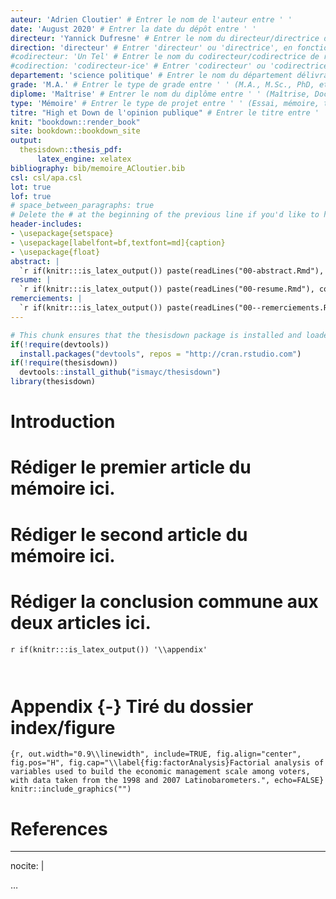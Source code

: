 ```yaml
---
auteur: 'Adrien Cloutier' # Entrer le nom de l'auteur entre ' '
date: 'August 2020' # Entrer la date du dépôt entre ' '
directeur: 'Yannick Dufresne' # Entrer le nom du directeur/directrice de recherche entre ' '
direction: 'directeur' # Entrer 'directeur' ou 'directrice', en fonction du sexe du directeur/directrice de recherche, sans majuscule
#codirecteur: 'Un Tel' # Entrer le nom du codirecteur/codirectrice de recherche entre ' '
#codirection: 'codirecteur-ice' # Entrer 'codirecteur' ou 'codirectrice', en fonction du sexe du codirecteur/codirectrice de recherche
departement: 'science politique' # Entrer le nom du département délivrant le diplôme entre ' ', sans majuscule
grade: 'M.A.' # Entrer le type de grade entre ' ' (M.A., M.Sc., PhD, etc.)
diplome: 'Maîtrise' # Entrer le nom du diplôme entre ' ' (Maîtrise, Doctorat, etc.)
type: 'Mémoire' # Entrer le type de projet entre ' ' (Essai, mémoire, thèse, etc.)
titre: "High et Down de l'opinion publique" # Entrer le titre entre ' '
knit: "bookdown::render_book"
site: bookdown::bookdown_site
output: 
  thesisdown::thesis_pdf: 
      latex_engine: xelatex
bibliography: bib/memoire_ACloutier.bib
csl: csl/apa.csl
lot: true
lof: true
# space_between_paragraphs: true
# Delete the # at the beginning of the previous line if you'd like to have a blank new line between each paragraph
header-includes:
- \usepackage{setspace}
- \usepackage[labelfont=bf,textfont=md]{caption}
- \usepackage{float}
abstract: |
  `r if(knitr:::is_latex_output()) paste(readLines("00-abstract.Rmd"), collapse = '\n  ')`
resume: |
  `r if(knitr:::is_latex_output()) paste(readLines("00-resume.Rmd"), collapse = '\n  ')`
remerciements: |
  `r if(knitr:::is_latex_output()) paste(readLines("00--remerciements.Rmd"), collapse = '\n  ')`
---
```


<!--
If you receive a duplicate label error after knitting, make sure to delete the index.Rmd file and then knit again.
-->

```r
# This chunk ensures that the thesisdown package is installed and loaded. This thesisdown package includes the template files for the thesis.
if(!require(devtools))
  install.packages("devtools", repos = "http://cran.rstudio.com")
if(!require(thesisdown))
  devtools::install_github("ismayc/thesisdown")
library(thesisdown)
```

<!-- You'll need to include the order that you'd like Rmd files to appear in the _bookdown.yml file for
PDF files and also delete the # before rmd_files: there.  You'll want to not include 00(two-hyphens)prelim.Rmd
and 00-abstract.Rmd since they are handled in the YAML above differently for the PDF version.
-->

<!-- The {.unnumbered} option here means that the introduction will be "Chapter 0." You can also use {-} for no numbers
on chapters.
-->

\doublespace

# Introduction {.unnumbered}

<!--chapter:end:index.Rmd-->



# Rédiger le premier article du mémoire ici. 

<!--chapter:end:01-article1.Rmd-->



# Rédiger le second article du mémoire ici.

<!--chapter:end:02-article2.Rmd-->



# Rédiger la conclusion commune aux deux articles ici.


<!--chapter:end:03-conclusion.Rmd-->

`r if(knitr:::is_latex_output()) '\\appendix'`

<!-- `r if(!knitr:::is_latex_output()) '# (APPENDIX) Appendix {-}'`  -->

<!-- This first appendix includes all of the R chunks of code that were hidden throughout the document (using the `include = FALSE` chunk tag) to help with readibility and/or setup. -->

<!-- **In the main Rmd file** -->

```r
```

<!-- **In Chapter \@ref(ref-labels):** -->

```r
```

# Appendix {-} Tiré du dossier index/figure

```{r, out.width="0.9\\linewidth", include=TRUE, fig.align="center", fig.pos="H", fig.cap="\\label{fig:factorAnalysis}Factorial analysis of variables used to build the economic management scale among voters, with data taken from the 1998 and 2007 Latinobarometers.", echo=FALSE}
knitr::include_graphics("")
```
<!-- 
```{r, out.width="0.5\\linewidth", include=TRUE, fig.align="center", fig.cap="\\label{fig:scaleVoters}Factorial analysis of variables used to build the economic management scale among voters, with data taken from the 1998 and 2007 Latinobarometers.", echo=FALSE}
knitr::include_graphics("/Users/maximeblanchard/Dropbox/Recherche/ColombiaReform/Markdown/index/figure/Scales_econ_combine.pdf")
```
-->

<!--chapter:end:04-appendix.Rmd-->

<!--
The bib chunk below must go last in this document according to how R Markdown renders.  More info is at http://rmarkdown.rstudio.com/authoring_bibliographies_and_citations.html
-->

\backmatter

<!-- 
If you'd like to change the name of the bibliography to something else,
delete "References" and replace it.
-->

# References {-}
<!--
This manually sets the header for this unnumbered chapter.
-->
\markboth{References}{References}
<!--
To remove the indentation of the first entry.
-->
\noindent

<!--
To create a hanging indent and spacing between entries.  These three lines may need to be removed for styles that don't require the hanging indent.
-->

\setlength{\parindent}{-0.20in}
\setlength{\leftskip}{0.20in}
\setlength{\parskip}{8pt}


<!--
This is just for testing with more citations for the bibliography at the end.  Add other entries into the list here if you'd like them to appear in the bibliography even if they weren't explicitly cited in the document.
-->

---
nocite: | 

...

<!--chapter:end:99-references.Rmd-->

